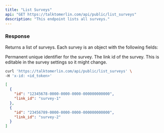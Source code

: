 ```yaml
---
title: "List Surveys"
api: "GET https://talktomerlin.com/api/public/list_surveys"
description: "This endpoint lists all surveys."
---
```


### Response

Returns a list of surveys.
Each survey is an object with the following fields:

<ResponseField name="id" type="uuid">
  Permanent unique identifier for the survey.
</ResponseField>

<ResponseField name="link_id" type="string">
  The link id of the survey. This is editable in the survey settings so it might
  change.
</ResponseField>

```bash Example Request
curl 'https://talktomerlin.com/api/public/list_surveys' \
-H 'x-id: <id_token>'
```

</RequestExample>

<ResponseExample>

```json Response
[
  {
    "id": "12345678-0000-0000-0000-000000000000",
    "link_id": "survey-1"
  },
  {
    "id": "23456789-0000-0000-0000-000000000000",
    "link_id": "survey-2"
  }
]
```

</ResponseExample>
